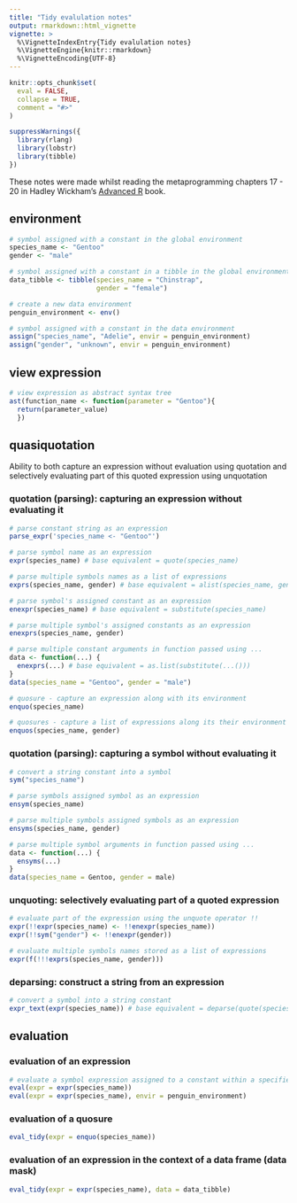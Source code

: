 ```yaml
---
title: "Tidy evalulation notes"
output: rmarkdown::html_vignette
vignette: >
  %\VignetteIndexEntry{Tidy evalulation notes}
  %\VignetteEngine{knitr::rmarkdown}
  %\VignetteEncoding{UTF-8}
---
```


```r
knitr::opts_chunk$set(
  eval = FALSE,
  collapse = TRUE,
  comment = "#>"
)
```

```r
suppressWarnings({
  library(rlang)
  library(lobstr)
  library(tibble)
})
```

These notes were made whilst reading the metaprogramming chapters 17 - 20 in Hadley Wickham's [Advanced R](https://adv-r.hadley.nz/index.html) book.

## environment

```r
# symbol assigned with a constant in the global environment
species_name <- "Gentoo"
gender <- "male"

# symbol assigned with a constant in a tibble in the global environment
data_tibble <- tibble(species_name = "Chinstrap",
                      gender = "female")

# create a new data environment
penguin_environment <- env()

# symbol assigned with a constant in the data environment
assign("species_name", "Adelie", envir = penguin_environment)
assign("gender", "unknown", envir = penguin_environment)
```

## view expression

```r
# view expression as abstract syntax tree
ast(function_name <- function(parameter = "Gentoo"){
  return(parameter_value)
  })
```

## quasiquotation

Ability to both capture an expression without evaluation using quotation and selectively evaluating part of this quoted expression using unquotation

### quotation (parsing): capturing an expression without evaluating it

```r
# parse constant string as an expression
parse_expr('species_name <- "Gentoo"')

# parse symbol name as an expression
expr(species_name) # base equivalent = quote(species_name)

# parse multiple symbols names as a list of expressions
exprs(species_name, gender) # base equivalent = alist(species_name, gender)

# parse symbol's assigned constant as an expression 
enexpr(species_name) # base equivalent = substitute(species_name)

# parse multiple symbol's assigned constants as an expression
enexprs(species_name, gender)

# parse multiple constant arguments in function passed using ...
data <- function(...) {
  enexprs(...) # base equivalent = as.list(substitute(...()))
}
data(species_name = "Gentoo", gender = "male")

# quosure - capture an expression along with its environment
enquo(species_name)

# quosures - capture a list of expressions along its their environment
enquos(species_name, gender)
```

### quotation (parsing): capturing a symbol without evaluating it

```r
# convert a string constant into a symbol
sym("species_name")

# parse symbols assigned symbol as an expression
ensym(species_name)

# parse multiple symbols assigned symbols as an expression
ensyms(species_name, gender)

# parse multiple symbol arguments in function passed using ...
data <- function(...) {
  ensyms(...)
}
data(species_name = Gentoo, gender = male)
```

### unquoting: selectively evaluating part of a quoted expression

```r
# evaluate part of the expression using the unquote operator !!
expr(!!expr(species_name) <- !!enexpr(species_name))
expr(!!sym("gender") <- !!enexpr(gender))

# evaluate multiple symbols names stored as a list of expressions
expr(f(!!!exprs(species_name, gender)))
```

### deparsing: construct a string from an expression

```r
# convert a symbol into a string constant
expr_text(expr(species_name)) # base equivalent = deparse(quote(species_name))
```

## evaluation

### evaluation of an expression

```r
# evaluate a symbol expression assigned to a constant within a specified environment
eval(expr = expr(species_name))
eval(expr = expr(species_name), envir = penguin_environment)
```

### evaluation of a quosure

```r
eval_tidy(expr = enquo(species_name))
```

### evaluation of an expression in the context of a data frame (data mask)

```r
eval_tidy(expr = expr(species_name), data = data_tibble)
```
